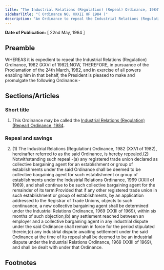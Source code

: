```yaml
---
title: "The Industrial Relations (Regulation) (Repeal) Ordinance, 1984"
sidebarTitle: "( Ordinance NO. XXXII OF 1984 )"
description: "An Ordinance to repeal the Industrial Relations (Regulation) Ordinance, 1982."
---
```


**Date of Publication:** [ 22nd May, 1984 ]

## Preamble

WHEREAS it is expedient to repeal the Industrial Relations (Regulation) Ordinance, 1982 (XXVI of 1982);NOW, THEREFORE, in pursuance of the Proclamation of the 24th March, 1982, and in exercise of all powers enabling him in that behalf, the President is pleased to make and promulgate the following Ordinance:-

## Sections/Articles

### Short title

1. This Ordinance may be called the [Industrial Relations (Regulation) (Repeal) Ordinance, 1984](/act-670.html "Industrial Relations (Regulation) (Repeal) Ordinance, 1984").

### Repeal and savings

2. (1) The Industrial Relations (Regulation) Ordinance, 1982 (XXVI of 1982), hereinafter referred to as the said Ordinance, is hereby repealed.(2) Notwithstanding such repeal -(a) any registered trade union declared as collective bargaining agent for an establishment or group of establishments under the said Ordinance shall be deemed to be collective bargaining agent for such establishment or group of establishments under the Industrial Relations Ordinance, 1969 (XXIII of 1969), and shall continue to be such collective bargaining agent for the remainder of its term:Provided that if any other registered trade union in such establishment or group of establishments, by an application addressed to the Registrar of Trade Unions, objects to such continuance, a new collective bargaining agent shall be determined under the Industrial Relations Ordinance, 1969 (XXIII of 1969), within six months of such objection;(b) any settlement reached between an employer and a collective bargaining agent in any industrial dispute under the said Ordinance shall remain in force for the period stipulated therein;(c) any industrial dispute awaiting settlement under the said Ordinance at the time of its repeal shall be deemed to be an industrial dispute under the Industrial Relations Ordinance, 1969 (XXIII of 1969), and shall be dealt with under that Ordinance.

## Footnotes
